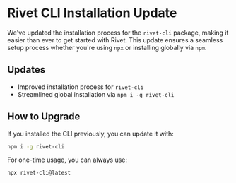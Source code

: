 
# Rivet CLI Installation Update

We've updated the installation process for the `rivet-cli` package, making it easier than ever to get started with Rivet. This update ensures a seamless setup process whether you're using `npx` or installing globally via `npm`.

## Updates
- Improved installation process for `rivet-cli`
- Streamlined global installation via `npm i -g rivet-cli`

## How to Upgrade

If you installed the CLI previously, you can update it with:

```bash
npm i -g rivet-cli
```

For one-time usage, you can always use:

```bash
npx rivet-cli@latest
```
